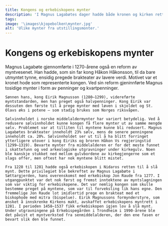 ```yaml
---
title: Kongens og erkebiskopens mynter
description: 'I Magnus Lagabøtes dager hadde både kronen og kirken rett til å slå mynt.'
tags:
image: '\images\kjopebolken\mynter.jpg'
alt: 'Ulike mynter fra utstillingsmonter.'
---
```



# Kongens og erkebiskopens mynter

<Container stil="initial side">
    Magnus Lagabøte gjennomførte i 1270-årene også en reform av myntvesenet. Han hadde, som sin far kong Håkon Håkonsson, til da bare utmyntet tynne, ensidig pregede brakteater av lavere verdi. Motivet var et kronet hode som representerte kongen. 
    Ved sin reform gjeninnførte Magnus tosidige mynter i form av penninger og kvartpenninger. 
    
    Sønnen hans, kong Eirik Magnusson (1280–1299), videreførte myntstandarden, men han preget også halvpenninger. Kong Eirik var dessuten den første til å prege mynter med løven i skjoldet og St. Olavs øks i potene – som stadig brukes som Norges riksvåpen. 
    
    Sølvinnholdet i norske middelaldermynter har variert betydelig. Ved å redusere sølvinnholdet kunne kongen få flere mynter ut av samme mengde sølv. Problemet var at tilliten til myntene kunne bli redusert. Magnus Lagabøtes brakteater inneholdt 23% sølv, mens de senere penningene inneholdt ca. 20%. Sølvinnholdet ser ut til å ha blitt forringet ytterligere utover i kong Eiriks og broren Håkon Vs regjeringstid (1299–1319). Bevarte mynter fra middelalderen er for det meste funnet i skattefunn og ved arkeologiske utgravninger under kirkegulv. Noen ble kanskje stukket ned mellom gulvbordene av kirkegjengerne som et slags offer, men oftest har nok myntene blitt mistet.

    Fra 1228 til 1281 hadde også erkebiskopen i Nidaros retten til å slå mynt. Dette privilegiet ble bekreftet av Magnus Lagabøte i Sættargjerden, hans overenskomst med erkebiskop Jon Raude fra 1277. I utgangpunktet var det nok først og fremst inntektene av myntslagningen som var viktig for erkebiskopene. Det var nemlig kongen som skulle bestemme preget på myntene, som var til forveksling lik hans egne. Den fremmelige Jon Raude lot imidlertid prege en brakteat med et biskophode med mitra (bispelue). Eirik Magnussons formynderstyre, som ønsket å innskrenke Kirkens makt, avskaffet erkebiskopens myntrett i 1281. I perioden 1458–1537 fikk erkebiskopen igjen lov å slå mynt. Under utgravningene på Erkebispegården i Trondheim i 1990-årene ble det påvist et myntverksted fra senmiddelalderen, der den ene fasen er bevart slik den ble funnet.

</Container>

<Figure
    image="/images/kjopebolken/MyntSveinSkare.jpg"
    title="Kong Magnus Lagabøtes brakteat."
    alt="De to sidene av den samme sølve mynten."
>
</Figure>
